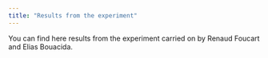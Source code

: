 ```yaml
---
title: "Results from the experiment"
---
```


You can find here results from the experiment carried on by Renaud Foucart and Elias Bouacida.